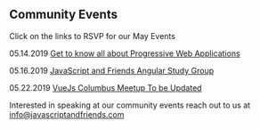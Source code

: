 
<Card>

## Community Events

Click on the links to RSVP for our May Events

<Text my={20}>05.14.2019 <a href="https://www.eventbrite.com/e/get-to-know-all-about-progressive-web-applications-tickets-60485201867" target="_blank">Get to know all about Progressive Web Applications</a></Text>


<Text my={20}>05.16.2019 <a href="https://www.eventbrite.com/e/javascript-and-friends-angular-study-group-tickets-59415249611" target="_blank">JavaScript and Friends Angular Study Group</a></Text>


<Text my={20}>05.22.2019 <a href="https://www.meetup.com/Vue-Columbus/events/261141310/" target="_blank"> VueJs Columbus Meetup To be Updated</a></Text>


Interested in speaking at our community events reach out to us 
at <a href="mailto:info@javascriptandfriends.com">info@javascriptandfriends.com</a>




</Card>
